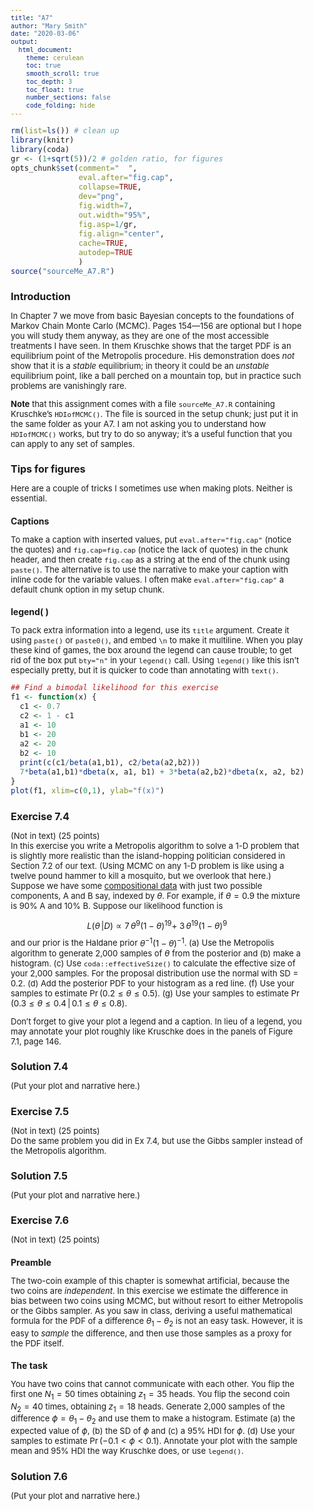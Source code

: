 ```yaml
---
title: "A7"
author: "Mary Smith"
date: "2020-03-06"
output: 
  html_document: 
    theme: cerulean
    toc: true
    smooth_scroll: true
    toc_depth: 3
    toc_float: true
    number_sections: false
    code_folding: hide
---  
```


<style type="text/css">  
/* Note: CSS uses C-style commenting. */
h1.title{font-size:22px; text-align:center;}
h4.author{font-size:16px; text-align:center;}
h4.date{font-size:16px; text-align:center;}
body{ /* Normal  */ font-size: 13px}
td {  /* Table   */ font-size: 12px}
h1 { /* Header 1 */ font-size: 16px}
h2 { /* Header 2 */ font-size: 14px}
h3 { /* Header 3 */ font-size: 12px}
.math{ font-size: 10pt;}
.hi{ /* hanging indents */ 
    padding-left:22px; 
    text-indent:-22px;
}
blockquote {  
    padding: 10px 20px;
    margin: 0 0 20px;
    font-size: 12px;
    border-left: 5px solid #eee;
}
code.r{ /* code */ 
       font-size: 12px;
}
pre{/*preformatted text*/ 
    font-size: 12px;
}
p.caption {/* figure captions */ 
    font-size: 1.0em;
    font-style: italic; 
} 
</style>

```r
rm(list=ls()) # clean up
library(knitr)
library(coda)
gr <- (1+sqrt(5))/2 # golden ratio, for figures
opts_chunk$set(comment="  ",
               eval.after="fig.cap",
               collapse=TRUE, 
               dev="png",
               fig.width=7,
               out.width="95%",
               fig.asp=1/gr,
               fig.align="center",
               cache=TRUE,
               autodep=TRUE
               )
source("sourceMe_A7.R")
```  

# Introduction  

In Chapter 7 we move from basic Bayesian concepts to the foundations of Markov Chain Monte Carlo (MCMC). Pages 154—156 are optional but I hope you will study them anyway, as they are one of the most accessible treatments I have seen. In them Kruschke shows that the target PDF is an equilibrium point of the Metropolis procedure. His demonstration does _not_ show that it is a _stable_ equilibrium; in theory it could be an _unstable_ equilibrium point, like a ball perched on a mountain top, but in practice such problems are vanishingly rare.  

**Note** that this assignment comes with a file `sourceMe_A7.R` containing Kruschke's `HDIofMCMC()`. The file is sourced in the setup chunk; just put it in the same folder as your A7. I am not asking you to understand how `HDIofMCMC()` works, but try to do so anyway; it's a useful function that you can apply to any set of samples.  

# Tips for figures    
Here are a couple of tricks I sometimes use when making plots. Neither is essential.   

## Captions  
To make a caption with inserted values, put `eval.after="fig.cap"` (notice the quotes) and `fig.cap=fig.cap` (notice the lack of quotes) in the chunk header, and then create `fig.cap` as a string at the end of the chunk using `paste()`. The alternative is to use the narrative to make your caption with inline code for the variable values. I often make `eval.after="fig.cap"` a default chunk option in my setup chunk.    

## legend( )  
To pack extra information into a legend, use its `title` argument. Create it using `paste()` or `paste0()`, and embed `\n` to make it multiline. When you play these kind of games, the box around the legend can cause trouble; to get rid of the box put `bty="n"` in your `legend()` call. Using `legend()` like this isn't especially pretty, but it is quicker to code than annotating with `text()`.      

```r
## Find a bimodal likelihood for this exercise
f1 <- function(x) {
  c1 <- 0.7
  c2 <- 1 - c1
  a1 <- 10
  b1 <- 20
  a2 <- 20
  b2 <- 10
  print(c(c1/beta(a1,b1), c2/beta(a2,b2)))
  7*beta(a1,b1)*dbeta(x, a1, b1) + 3*beta(a2,b2)*dbeta(x, a2, b2)
}
plot(f1, xlim=c(0,1), ylab="f(x)")
```   

# Exercise 7.4  
(Not in text) (25 points)  
In this exercise you write a Metropolis algorithm to solve a 1-D problem that is slightly more realistic than the island-hopping politician considered in Section 7.2 of our text. (Using MCMC on any 1-D problem is like using a twelve pound hammer to kill a mosquito, but we overlook that here.) Suppose we have some [compositional data](https://en.wikipedia.org/wiki/Compositional_data) with just two possible components, A and B say, indexed by $\theta$. For example, if $\theta=0.9$ the mixture is 90% A and 10% B. Suppose our likelihood function is  

$$
L(\theta\,\vert D) \propto \tag{1}
7\,\theta^9(1-\theta)^{19} + \ 3\,\theta^{19}(1-\theta)^9
$$
and our prior is the Haldane prior $\theta^{-1}(1-\theta)^{-1}$. (a) Use the Metropolis algorithm to generate 2,000 samples of $\theta$ from the posterior and (b) make a histogram. (c) Use `coda::effectiveSize()` to calculate the effective size of your 2,000 samples. For the proposal distribution use the normal with SD = 0.2. (d) Add the posterior PDF to your histogram as a red line. (f) Use your samples to estimate $\Pr(0.2 \le \theta \le 0.5)$. (g) Use your samples to estimate $\Pr(0.3 \le \theta \le 0.4 \, \big\vert\, 0.1 \le \theta \le 0.8)$.

Don't forget to give your plot a legend and a caption. In lieu of a legend, you may annotate your plot roughly like Kruschke does in the panels of Figure 7.1, page 146.  

# Solution 7.4  
(Put your plot and narrative here.)  

# Exercise 7.5  
(Not in text) (25 points)  
Do the same problem you did in Ex 7.4, but use the Gibbs sampler instead of the Metropolis algorithm. 

# Solution 7.5  
(Put your plot and narrative here.)  

# Exercise 7.6  
(Not in text) (25 points)

## Preamble  
The two-coin example of this chapter is somewhat artificial, because the two coins are _independent_. In this exercise we estimate the difference in bias between two coins using MCMC, but without resort to either Metropolis or the Gibbs sampler. As you saw in class, deriving a useful mathematical formula for the PDF of a difference $\theta_1-\theta_2$ is not an easy task. However, it is easy to _sample_ the difference, and then use those samples as a proxy for the PDF itself. 

## The task  
You have two coins that cannot communicate with each other. You flip the first one $N_1=50$ times obtaining $z_1=35$ heads. You flip the second coin $N_2=40$ times, obtaining $z_1=18$ heads. Generate 2,000 samples of the difference $\phi=\theta_1-\theta_2$ and use them to make a histogram. Estimate (a) the expected value of $\phi$, (b) the SD of $\phi$ and (c) a 95% HDI for $\phi$. (d) Use your samples to estimate $\Pr(-0.1 \lt \phi \lt 0.1)$. Annotate your plot with the sample mean and 95% HDI the way Kruschke does, or use `legend()`.    

# Solution 7.6   
(Put your plot and narrative here.)  